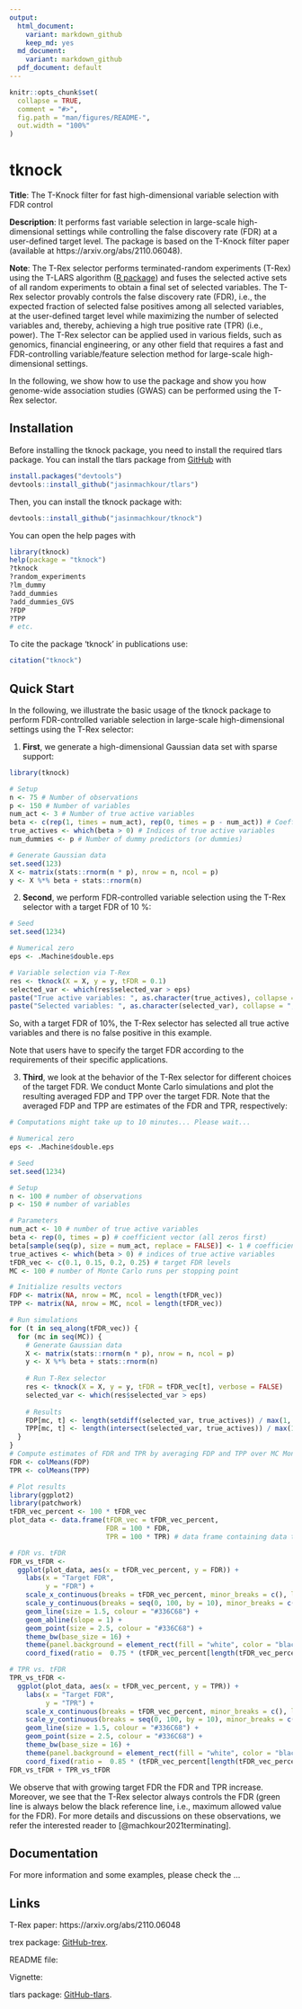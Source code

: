 ```yaml
---
output:
  html_document:
    variant: markdown_github
    keep_md: yes
  md_document:
    variant: markdown_github
  pdf_document: default
---
```


<!-- README.md is generated from README.Rmd. Please edit that file -->

```r
knitr::opts_chunk$set(
  collapse = TRUE,
  comment = "#>",
  fig.path = "man/figures/README-",
  out.width = "100%"
)
```

# tknock
**Title**: The T-Knock filter for fast high-dimensional variable selection with FDR control

**Description**: It performs fast variable selection in large-scale high-dimensional settings while controlling the false discovery rate (FDR) at a user-defined target level. The package is based on the T-Knock filter paper (available at https://arxiv.org/abs/2110.06048).

**Note**: The T-Rex selector performs terminated-random experiments (T-Rex) using the T-LARS algorithm ([R package](https://github.com/jasinmachkour/tlars)) and fuses the selected active sets of all random experiments to obtain a final set of selected variables. The T-Rex selector provably controls the false discovery rate (FDR), i.e., the expected fraction of selected false positives among all selected variables, at the user-defined target level while maximizing the number of selected variables and, thereby, achieving a high true positive rate (TPR) (i.e., power). The T-Rex selector can be applied used in various fields, such as genomics, financial engineering, or any other field that requires a fast and FDR-controlling variable/feature selection method for large-scale high-dimensional settings.

In the following, we show how to use the package and show you how genome-wide association studies (GWAS) can be performed using the T-Rex selector. 

## Installation

Before installing the tknock package, you need to install the required tlars package. You can install the tlars package from [GitHub](https://github.com/jasinmachkour/tlars) with 

``` r
install.packages("devtools")
devtools::install_github("jasinmachkour/tlars")
```

Then, you can install the tknock package with:

``` r
devtools::install_github("jasinmachkour/tknock")
```

You can open the help pages with
```r
library(tknock)
help(package = "tknock")
?tknock
?random_experiments
?lm_dummy
?add_dummies
?add_dummies_GVS
?FDP
?TPP
# etc.
```

To cite the package ‘tknock’ in publications use:
```r
citation("tknock")
```

## Quick Start
In the following, we illustrate the basic usage of the tknock package to perform FDR-controlled variable selection in large-scale high-dimensional settings using the T-Rex selector:

1. **First**, we generate a high-dimensional Gaussian data set with sparse support:

```r
library(tknock)

# Setup
n <- 75 # Number of observations
p <- 150 # Number of variables
num_act <- 3 # Number of true active variables
beta <- c(rep(1, times = num_act), rep(0, times = p - num_act)) # Coefficient vector
true_actives <- which(beta > 0) # Indices of true active variables
num_dummies <- p # Number of dummy predictors (or dummies)

# Generate Gaussian data
set.seed(123)
X <- matrix(stats::rnorm(n * p), nrow = n, ncol = p)
y <- X %*% beta + stats::rnorm(n)
```

2. **Second**, we perform FDR-controlled variable selection using the T-Rex selector with a target FDR of 10 %:

```r
# Seed
set.seed(1234)

# Numerical zero
eps <- .Machine$double.eps

# Variable selection via T-Rex
res <- tknock(X = X, y = y, tFDR = 0.1)
selected_var <- which(res$selected_var > eps)
paste("True active variables: ", as.character(true_actives), collapse = ", ")
paste("Selected variables: ", as.character(selected_var), collapse = ", ")
```

So, with a target FDR of 10%, the T-Rex selector has selected all true active variables and there is no false positive in this example.

Note that users have to specify the target FDR according to the requirements of their specific applications.

3. **Third**, we look at the behavior of the T-Rex selector for different choices of the target FDR. We conduct Monte Carlo simulations and plot the resulting averaged FDP and TPP over the target FDR. Note that the averaged FDP and TPP are estimates of the FDR and TPR, respectively:

```r
# Computations might take up to 10 minutes... Please wait... 

# Numerical zero
eps <- .Machine$double.eps

# Seed
set.seed(1234)

# Setup
n <- 100 # number of observations
p <- 150 # number of variables

# Parameters
num_act <- 10 # number of true active variables
beta <- rep(0, times = p) # coefficient vector (all zeros first)
beta[sample(seq(p), size = num_act, replace = FALSE)] <- 1 # coefficient vector (active variables with non-zero coefficients)
true_actives <- which(beta > 0) # indices of true active variables
tFDR_vec <- c(0.1, 0.15, 0.2, 0.25) # target FDR levels
MC <- 100 # number of Monte Carlo runs per stopping point

# Initialize results vectors
FDP <- matrix(NA, nrow = MC, ncol = length(tFDR_vec))
TPP <- matrix(NA, nrow = MC, ncol = length(tFDR_vec))

# Run simulations
for (t in seq_along(tFDR_vec)) {
  for (mc in seq(MC)) {
    # Generate Gaussian data
    X <- matrix(stats::rnorm(n * p), nrow = n, ncol = p)
    y <- X %*% beta + stats::rnorm(n)
    
    # Run T-Rex selector
    res <- tknock(X = X, y = y, tFDR = tFDR_vec[t], verbose = FALSE)
    selected_var <- which(res$selected_var > eps)
    
    # Results
    FDP[mc, t] <- length(setdiff(selected_var, true_actives)) / max(1, length(selected_var))
    TPP[mc, t] <- length(intersect(selected_var, true_actives)) / max(1, length(true_actives))
  }
}
# Compute estimates of FDR and TPR by averaging FDP and TPP over MC Monte Carlo runs
FDR <- colMeans(FDP)
TPR <- colMeans(TPP)
```

```r
# Plot results
library(ggplot2)
library(patchwork)
tFDR_vec_percent <- 100 * tFDR_vec
plot_data <- data.frame(tFDR_vec = tFDR_vec_percent,
                        FDR = 100 * FDR,
                        TPR = 100 * TPR) # data frame containing data to be plotted (FDR and TPR in %)

# FDR vs. tFDR
FDR_vs_tFDR <-
  ggplot(plot_data, aes(x = tFDR_vec_percent, y = FDR)) +
    labs(x = "Target FDR",
         y = "FDR") +
    scale_x_continuous(breaks = tFDR_vec_percent, minor_breaks = c(), limits = c(tFDR_vec_percent[1], tFDR_vec_percent[length(tFDR_vec_percent)])) +
    scale_y_continuous(breaks = seq(0, 100, by = 10), minor_breaks = c(), limits = c(0, 100)) +
    geom_line(size = 1.5, colour = "#336C68") +
    geom_abline(slope = 1) +
    geom_point(size = 2.5, colour = "#336C68") +
    theme_bw(base_size = 16) +
    theme(panel.background = element_rect(fill = "white", color = "black", size = 1)) +
    coord_fixed(ratio =  0.75 * (tFDR_vec_percent[length(tFDR_vec_percent)] - tFDR_vec_percent[1]) / (100 - 0))

# TPR vs. tFDR
TPR_vs_tFDR <- 
  ggplot(plot_data, aes(x = tFDR_vec_percent, y = TPR)) +
    labs(x = "Target FDR",
         y = "TPR") +
    scale_x_continuous(breaks = tFDR_vec_percent, minor_breaks = c(), limits = c(tFDR_vec_percent[1], tFDR_vec_percent[length(tFDR_vec_percent)])) +
    scale_y_continuous(breaks = seq(0, 100, by = 10), minor_breaks = c(), limits = c(0, 100)) +
    geom_line(size = 1.5, colour = "#336C68") +
    geom_point(size = 2.5, colour = "#336C68") +
    theme_bw(base_size = 16) +
    theme(panel.background = element_rect(fill = "white", color = "black", size = 1)) +
    coord_fixed(ratio =  0.85 * (tFDR_vec_percent[length(tFDR_vec_percent)] - tFDR_vec_percent[1]) / (100 - 0))
FDR_vs_tFDR + TPR_vs_tFDR
```

We observe that with growing target FDR the FDR and TPR increase. Moreover, we see that the T-Rex selector always controls the FDR (green line is always below the black reference line, i.e., maximum allowed value for the FDR). For more details and discussions on these observations, we refer the interested reader to [@machkour2021terminating].

## Documentation
For more information and some examples, please check the ...

## Links
T-Rex paper: https://arxiv.org/abs/2110.06048

trex package: [GitHub-trex](https://github.com/jasinmachkour/tknock).

README file: 

Vignette:

tlars package: [GitHub-tlars](https://github.com/jasinmachkour/tlars).

